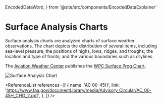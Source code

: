   EncodedDataWord,
} from '@site/src/components/EncodedDataExplainer'

# Surface Analysis Charts

Surface analysis charts are analyzed charts of surface weather observations. The
chart depicts the distribution of several items, including sea-level pressure;
the positions of highs, lows, ridges, and troughs; the location and type of
fronts; and the various boundaries such as drylines.

The [Aviation Weather Center](https://aviationweather.gov/) publishes the
[WPC Surface Prog Chart](https://aviationweather.gov/progchart/sfc).

![Surface Analysis Chart](/img/content/surface_plot.gif)

<ReferenceList
  references={[
    {
      name: 'AC 00-45H',
      link: 'https://www.faa.gov/documentLibrary/media/Advisory_Circular/AC_00-45H_CHG_2.pdf',
    },
  ]}
/>
